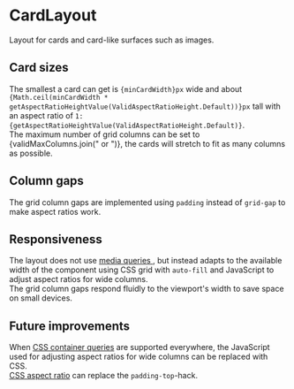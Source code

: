
# CardLayout

Layout for cards and card-like surfaces such as images.

## Card sizes

The smallest a card can get is <code>{minCardWidth}px</code> wide and about
<code>{Math.ceil(minCardWidth * getAspectRatioHeightValue(ValidAspectRatioHeight.Default))}px</code> tall with an aspect ratio of
<code>1:{getAspectRatioHeightValue(ValidAspectRatioHeight.Default)}</code>.<br />
The maximum number of grid columns can be set to {validMaxColumns.join(" or ")}, the cards will stretch to fit as many columns as possible.

## Column gaps

The grid column gaps are implemented using `padding` instead of `grid-gap` to make aspect ratios work.<br />


## Responsiveness

The layout does not use [media queries ](https://developer.mozilla.org/en-US/docs/Web/CSS/CSS_media_queries), but instead adapts to the available width of the component using CSS grid with `auto-fill` and JavaScript to adjust aspect ratios for wide columns.<br />
The grid column gaps respond fluidly to the viewport's width to save space on small devices.

## Future improvements

When [CSS container queries](https://developer.mozilla.org/en-US/docs/Web/CSS/CSS_containment/Container_queries) are supported everywhere, the JavaScript used for adjusting aspect ratios for wide columns can be replaced with CSS.<br />
[CSS aspect ratio](https://developer.mozilla.org/en-US/docs/Web/CSS/aspect-ratio) can replace the `padding-top`-hack.
